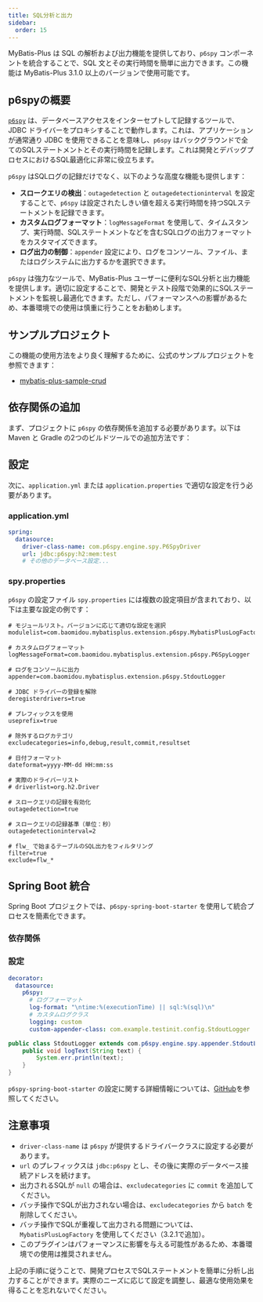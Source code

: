 ```yaml
---
title: SQL分析と出力
sidebar:
  order: 15
---
```



MyBatis-Plus は SQL の解析および出力機能を提供しており、`p6spy` コンポーネントを統合することで、SQL 文とその実行時間を簡単に出力できます。この機能は MyBatis-Plus 3.1.0 以上のバージョンで使用可能です。

## p6spyの概要

[`p6spy`](https://github.com/p6spy/p6spy) は、データベースアクセスをインターセプトして記録するツールで、JDBC ドライバーをプロキシすることで動作します。これは、アプリケーションが通常通り JDBC を使用できることを意味し、`p6spy` はバックグラウンドで全てのSQLステートメントとその実行時間を記録します。これは開発とデバッグプロセスにおけるSQL最適化に非常に役立ちます。

`p6spy` はSQLログの記録だけでなく、以下のような高度な機能も提供します：

- **スロークエリの検出**：`outagedetection` と `outagedetectioninterval` を設定することで、`p6spy` は設定されたしきい値を超える実行時間を持つSQLステートメントを記録できます。
- **カスタムログフォーマット**：`logMessageFormat` を使用して、タイムスタンプ、実行時間、SQLステートメントなどを含むSQLログの出力フォーマットをカスタマイズできます。
- **ログ出力の制御**：`appender` 設定により、ログをコンソール、ファイル、またはログシステムに出力するかを選択できます。

`p6spy` は強力なツールで、MyBatis-Plus ユーザーに便利なSQL分析と出力機能を提供します。適切に設定することで、開発とテスト段階で効果的にSQLステートメントを監視し最適化できます。ただし、パフォーマンスへの影響があるため、本番環境での使用は慎重に行うことをお勧めします。

## サンプルプロジェクト

この機能の使用方法をより良く理解するために、公式のサンプルプロジェクトを参照できます：

- [mybatis-plus-sample-crud](https://gitee.com/baomidou/mybatis-plus-samples/tree/master/mybatis-plus-sample-crud)

## 依存関係の追加

まず、プロジェクトに `p6spy` の依存関係を追加する必要があります。以下は Maven と Gradle の2つのビルドツールでの追加方法です：

<LastedDependency groupId="p6spy" artifactId="p6spy" />

## 設定

次に、`application.yml` または `application.properties` で適切な設定を行う必要があります。

### application.yml

```yaml
spring:
  datasource:
    driver-class-name: com.p6spy.engine.spy.P6SpyDriver
    url: jdbc:p6spy:h2:mem:test
    # その他のデータベース設定...
```

### spy.properties

`p6spy` の設定ファイル `spy.properties` には複数の設定項目が含まれており、以下は主要な設定の例です：

```properties
# モジュールリスト。バージョンに応じて適切な設定を選択
modulelist=com.baomidou.mybatisplus.extension.p6spy.MybatisPlusLogFactory,com.p6spy.engine.outage.P6OutageFactory

# カスタムログフォーマット
logMessageFormat=com.baomidou.mybatisplus.extension.p6spy.P6SpyLogger

# ログをコンソールに出力
appender=com.baomidou.mybatisplus.extension.p6spy.StdoutLogger

# JDBC ドライバーの登録を解除
deregisterdrivers=true

# プレフィックスを使用
useprefix=true

# 除外するログカテゴリ
excludecategories=info,debug,result,commit,resultset

# 日付フォーマット
dateformat=yyyy-MM-dd HH:mm:ss

# 実際のドライバーリスト
# driverlist=org.h2.Driver

# スロークエリの記録を有効化
outagedetection=true

# スロークエリの記録基準（単位：秒）
outagedetectioninterval=2

# flw_ で始まるテーブルのSQL出力をフィルタリング
filter=true
exclude=flw_*
```

## Spring Boot 統合

Spring Boot プロジェクトでは、`p6spy-spring-boot-starter` を使用して統合プロセスを簡素化できます。

### 依存関係

<LastedDependency groupId="com.github.gavlyukovskiy" artifactId="p6spy-spring-boot-starter" />

### 設定

```yaml
decorator:
  datasource:
    p6spy:
      # ログフォーマット
      log-format: "\ntime:%(executionTime) || sql:%(sql)\n"
      # カスタムログクラス
      logging: custom
      custom-appender-class: com.example.testinit.config.StdoutLogger
```

```java
public class StdoutLogger extends com.p6spy.engine.spy.appender.StdoutLogger {
    public void logText(String text) {
        System.err.println(text);
    }
}
```

`p6spy-spring-boot-starter` の設定に関する詳細情報については、[GitHub](https://github.com/gavlyukovskiy/spring-boot-data-source-decorator)を参照してください。

## 注意事項

- `driver-class-name` は `p6spy` が提供するドライバークラスに設定する必要があります。
- `url` のプレフィックスは `jdbc:p6spy` とし、その後に実際のデータベース接続アドレスを続けます。
- 出力されるSQLが `null` の場合は、`excludecategories` に `commit` を追加してください。
- バッチ操作でSQLが出力されない場合は、`excludecategories` から `batch` を削除してください。
- バッチ操作でSQLが重複して出力される問題については、`MybatisPlusLogFactory` を使用してください（3.2.1で追加）。
- このプラグインはパフォーマンスに影響を与える可能性があるため、本番環境での使用は推奨されません。

上記の手順に従うことで、開発プロセスでSQLステートメントを簡単に分析し出力することができます。実際のニーズに応じて設定を調整し、最適な使用効果を得ることを忘れないでください。
